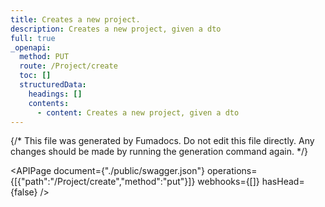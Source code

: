```yaml
---
title: Creates a new project.
description: Creates a new project, given a dto
full: true
_openapi:
  method: PUT
  route: /Project/create
  toc: []
  structuredData:
    headings: []
    contents:
      - content: Creates a new project, given a dto
---
```


{/* This file was generated by Fumadocs.
Do not edit this file directly. Any changes should be made by running the generation command again. */}

<APIPage document={"./public/swagger.json"} operations={[{"path":"/Project/create","method":"put"}]} webhooks={[]} hasHead={false} />